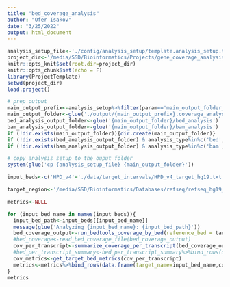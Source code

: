 ```yaml
---
title: "bed_coverage_analysis"
author: "Ofer Isakov"
date: "3/25/2022"
output: html_document
---
```


```r
analysis_setup_file<-'./config/analysis_setup/template.analysis_setup.txt'
project_dir<-'/media/SSD/Bioinformatics/Projects/gene_coverage_analysis_2022/'
knitr::opts_knit$set(root.dir=project_dir)
knitr::opts_chunk$set(echo = F)
library(ProjectTemplate)
setwd(project_dir)
load.project()
```

```r
# prep output
main_output_prefix<-analysis_setup%>%filter(param=='main_output_folder_prefix')%>%pull(value)
main_output_folder<-glue('./output/{main_output_prefix}.coverage_analysis.{Sys.Date()}')
bed_analysis_output_folder<-glue('{main_output_folder}/bed_analysis')
bam_analysis_output_folder<-glue('{main_output_folder}/bam_analysis')
if (!dir.exists(main_output_folder)){dir.create(main_output_folder)}
if (!dir.exists(bed_analysis_output_folder) & analysis_type%in%c('bed','both')){dir.create(bed_analysis_output_folder)}
if (!dir.exists(bam_analysis_output_folder) & analysis_type%in%c('bam','both')){dir.create(bam_analysis_output_folder)}

# copy analysis setup to the ouput folder
system(glue('cp {analysis_setup_file} {main_output_folder}'))
```

```r

input_beds<-c('HPD_v4'='./data/target_intervals/HPD_v4_target_hg19.txt.bed')

target_region<-'/media/SSD/Bioinformatics/Databases/refseq/refseq_hg19_select_cds_20220307.bed.gz'

metrics<-NULL

for (input_bed_name in names(input_beds)){
  input_bed_path<-input_beds[[input_bed_name]]
  message(glue('Analyzing {input_bed_name}: {input_bed_path}'))
  bed_coverage_output<-run_bedtools_coverage_by_bed(reference_bed = target_region,bed_to_test = input_bed_path,output_folder=main_output_folder,bed_name = input_bed_name)
  #bed_coverage<-read_bed_coverage_file(bed_coverage_output)
  cov_per_transcript<-summarize_coverage_per_transcript(bed_coverage_output,output_path=glue('{main_output_folder}/{input_bed_name}/{input_bed_name}_cov_per_transcript.csv'))
  #bed_per_transcript_summary<-bed_per_transcript_summary%>%bind_rows(data.frame(target=output_name,))
  cov_metrics<-get_target_bed_metrics(cov_per_transcript)
  metrics<-metrics%>%bind_rows(data.frame(target_name=input_bed_name,cov_metrics))
}
metrics

```
